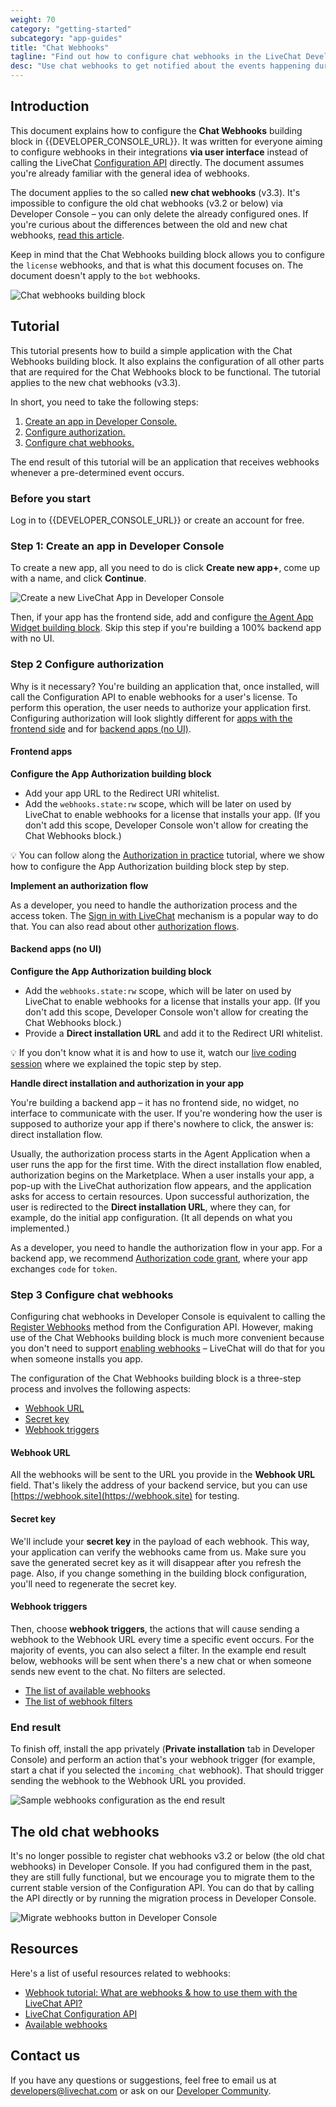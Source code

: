 ```yaml
---
weight: 70
category: "getting-started"
subcategory: "app-guides"
title: "Chat Webhooks"
tagline: "Find out how to configure chat webhooks in the LiveChat Developer Console."
desc: "Use chat webhooks to get notified about the events happening during chats, for example, when there is an incoming chat, when someone sends a message, or when an agent tags a chat."
---
```

## Introduction

This document explains how to configure the **Chat Webhooks** building block in {{DEVELOPER_CONSOLE_URL}}. It was written for everyone aiming to configure webhooks in their integrations **via user interface** instead of calling the LiveChat [Configuration API](/management/configuration-api/#webhooks) directly. The document assumes you're already familiar with the general idea of webhooks.

The document applies to the so called **new chat webhooks** (v3.3). It's impossible to configure the old chat webhooks (v3.2 or below) via Developer Console – you can only delete the already configured ones. If you're curious about the differences between the old and new chat webhooks, [read this article](https://developers.livechat.com/updates/setting-up-webhooks-with-livechat-api).

Keep in mind that the Chat Webhooks building block allows you to configure the `license` webhooks, and that is what this document focuses on. The document doesn't apply to the `bot` webhooks.

<div style="max-width: 500px">
<img src="./livechat-chat-webhooks.png" alt="Chat webhooks building block" />
</div>

## Tutorial

This tutorial presents how to build a simple application with the Chat Webhooks building block. It also explains the configuration of all other parts that are required for the Chat Webhooks block to be functional. The tutorial applies to the new chat webhooks (v3.3).

In short, you need to take the following steps:

1. [Create an app in Developer Console.](#step-1-create-an-app-in-developer-console)
2. [Configure authorization.](#step-2-configure-authorization)
3. [Configure chat webhooks.](#step-3-configure-chat-webhooks)

The end result of this tutorial will be an application that receives webhooks whenever a pre-determined event occurs.

### Before you start

Log in to {{DEVELOPER_CONSOLE_URL}} or create an account for free.

### Step 1: Create an app in Developer Console

To create a new app, all you need to do is click **Create new app+**, come up with a name, and click **Continue**.

<div style="max-width: 500px; margin-bottom: 10px">
<img src="./create-a-new-livechat-app.png" alt="Create a new LiveChat App in Developer Console" />
</div>

Then, if your app has the frontend side, add and configure [the Agent App Widget building block](/extending-agent-app/agent-app-sdk/#getting-started). Skip this step if you're building a 100% backend app with no UI.

### Step 2 Configure authorization

Why is it necessary? You're building an application that, once installed, will call the Configuration API to enable webhooks for a user's license. To perform this operation, the user needs to authorize your application first. Configuring authorization will look slightly different for [apps with the frontend side](#frontend-apps) and for [backend apps (no UI)](#backend-apps-no-ui).

#### Frontend apps

**Configure the App Authorization building block**

- Add your app URL to the Redirect URI whitelist.
- Add the `webhooks.state:rw` scope, which will be later on used by LiveChat to enable webhooks for a license that installs your app. (If you don't add this scope, Developer Console won't allow for creating the Chat Webhooks block.)

💡 You can follow along the [Authorization in practice](/getting-started/authorization/authorization-in-practice/) tutorial, where we show how to configure the App Authorization building block step by step.

**Implement an authorization flow**

As a developer, you need to handle the authorization process and the access token. The [Sign in with LiveChat](/authorization/sign-in-with-livechat/) mechanism is a popular way to do that. You can also read about other [authorization flows](/authorization/authorizing-api-calls/#agent-authorization-flows).

#### Backend apps (no UI)

**Configure the App Authorization building block**

- Add the `webhooks.state:rw` scope, which will be later on used by LiveChat to enable webhooks for a license that installs your app. (If you don't add this scope, Developer Console won't allow for creating the Chat Webhooks block.)
- Provide a **Direct installation URL** and add it to the Redirect URI whitelist.

💡 If you don't know what it is and how to use it, watch our [live coding session](https://www.youtube.com/watch?v=ei8YG9mLdfI) where we explained the topic step by step.

**Handle direct installation and authorization in your app**

You're building a backend app – it has no frontend side, no widget, no interface to communicate with the user. If you're wondering how the user is supposed to authorize your app if there's nowhere to click, the answer is: direct installation flow.

Usually, the authorization process starts in the Agent Application when a user runs the app for the first time. With the direct installation flow enabled, authorization begins on the Marketplace. When a user installs your app, a pop-up with the LiveChat authorization flow appears, and the application asks for access to certain resources. Upon successful authorization, the user is redirected to the **Direct installation URL**, where they can, for example, do the initial app configuration. (It all depends on what you implemented.)

As a developer, you need to handle the authorization flow in your app. For a backend app, we recommend [Authorization code grant](/authorization/authorizing-api-calls/#authorization-code-grant), where your app exchanges `code` for `token`.

### Step 3 Configure chat webhooks

Configuring chat webhooks in Developer Console is equivalent to calling the [Register Webhooks](/management/configuration-api/#register-webhook) method from the Configuration API. However, making use of the Chat Webhooks building block is much more convenient because you don't need to support [enabling webhooks](/management/configuration-api/#enable-license-webhook) – LiveChat will do that for you when someone installs you app.

The configuration of the Chat Webhooks building block is a three-step process and involves the following aspects:

- [Webhook URL](#webhook-url)
- [Secret key](#secret-key)
- [Webhook triggers](#webhook-triggers)

#### Webhook URL

All the webhooks will be sent to the URL you provide in the **Webhook URL** field. That's likely the address of your backend service, but you can use [https://webhook.site](https://webhook.site) for testing.

#### Secret key

We'll include your **secret key** in the payload of each webhook. This way, your application can verify the webhooks came from us. Make sure you save the generated secret key as it will disappear after you refresh the page. Also, if you change something in the building block configuration, you'll need to regenerate the secret key.

#### Webhook triggers

Then, choose **webhook triggers**, the actions that will cause sending a webhook to the Webhook URL every time a specific event occurs. For the majority of events, you can also select a filter. In the example end result below, webhooks will be sent when there's a new chat or when someone sends new event to the chat. No filters are selected.

- [The list of available webhooks](/management/configuration-api/#availabe-webhooks)
- [The list of webhook filters](/management/configuration-api/#triggering-actions)

### End result

To finish off, install the app privately (**Private installation** tab in Developer Console) and perform an action that's your webhook trigger (for example, start a chat if you selected the `incoming_chat` webhook). That should trigger sending the webhook to the Webhook URL you provided.

![Sample webhooks configuration as the end result]()

## The old chat webhooks

It's no longer possible to register chat webhooks v3.2 or below (the old chat webhooks) in Developer Console. If you had configured them in the past, they are still fully functional, but we encourage you to migrate them to the current stable version of the Configuration API. You can do that by calling the API directly or by running the migration process in Developer Console.

![Migrate webhooks button in Developer Console]()

## Resources

Here's a list of useful resources related to webhooks:

- <a href="https://developers.livechat.com/updates/setting-up-webhooks-with-livechat-api/" target="_blank">Webhook tutorial: What are webhooks & how to use them with the LiveChat API?</a>
- [LiveChat Configuration API](/management/configuration-api/)
- [Available webhooks](/management/configuration-api/#webhooks)

## Contact us

If you have any questions or suggestions, feel free to email us at [developers@livechat.com](mailto:developers@livechat.com) or ask on our <a href="https://www.livechat.com/community/" target="_blank">Developer Community</a>.
